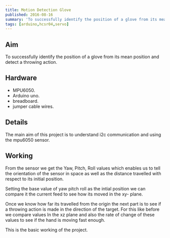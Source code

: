 ```yaml
---
title: Motion Detection Glove
published: 2016-08-16
summary: 'To successfully identify the position of a glove from its mean position and detect a throwing action.'
tags: [arduino,hcsr04,servo]
---
```


## Aim
To successfully identify the position of a glove from its mean position and detect a throwing action.

## Hardware
- MPU6050.
- Arduino uno.
- breadboard.
- jumper cable wires.

## Details
The main aim of this project is to understand i2c communication and using the mpu6050 sensor.

## Working
From the sensor we get the Yaw, Pitch, Roll values which enables us to tell the orientation  of the sensor in space as well as the distance travelled with respect to its initial position.

Setting the base value of yaw pitch roll as the intial position we can compare it the current feed to see how its moved in the xy- plane.

Once we know how far its travelled from the origin the next part is to see if a throwing action is made in the direction of the target. For this like before we compare values In the xz plane and also the rate of change of these  values to see if the hand is moving fast enough.

This is the basic working of the project.
<EmbedItem url='https://www.youtube.com/embed/uYUHfccAfc4' />